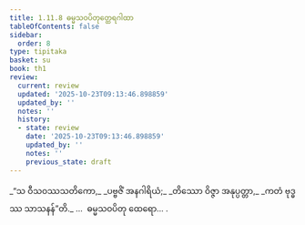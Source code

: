 ```yaml
---
title: 1.11.8 ဓမ္မသဝပိတုတ္ထေရဂါထာ
tableOfContents: false
sidebar:
  order: 8
type: tipitaka
basket: su
book: th1
review:
  current: review
  updated: '2025-10-23T09:13:46.898859'
  updated_by: ''
  notes: ''
  history:
  - state: review
    date: '2025-10-23T09:13:46.898859'
    updated_by: ''
    notes: ''
    previous_state: draft
---
```



<ReviewStatus review={frontmatter.review} showDetails={true} />

<HypothesisAnnotation frontmatter={frontmatter} />

<DynamicBreadcrumb />

<Division number="108" book="th1" e="ch" v="19" p="243">

<Paragraph number="241" type="verses" book="th1">
_“သ ဝီသဝဿသတိကော,_  
_ပဗ္ဗဇိံ အနဂါရိယံ;_  
_တိဿော ဝိဇ္ဇာ အနုပ္ပတ္တာ,_  
_ကတံ ဗုဒ္ဓဿ သာသနန်”တိ._  


</Paragraph>
</Division>

<Paragraph number="242" type="center" book="th1">
…  ဓမ္မသဝပိတု ထေရော… .
</Paragraph>